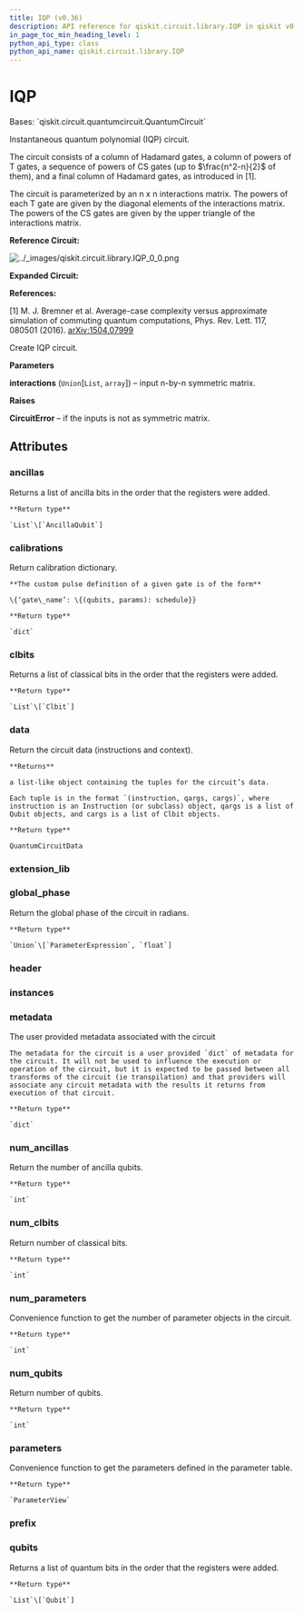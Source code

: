 ```yaml
---
title: IQP (v0.36)
description: API reference for qiskit.circuit.library.IQP in qiskit v0.36
in_page_toc_min_heading_level: 1
python_api_type: class
python_api_name: qiskit.circuit.library.IQP
---
```


# IQP

<Class id="qiskit.circuit.library.IQP" isDedicatedPage={true} github="https://github.com/qiskit/qiskit/tree/stable/0.20/qiskit/circuit/library/iqp.py" signature="IQP(interactions)" modifiers="class">
  Bases: `qiskit.circuit.quantumcircuit.QuantumCircuit`

  Instantaneous quantum polynomial (IQP) circuit.

  The circuit consists of a column of Hadamard gates, a column of powers of T gates, a sequence of powers of CS gates (up to $\frac{n^2-n}{2}$ of them), and a final column of Hadamard gates, as introduced in \[1].

  The circuit is parameterized by an n x n interactions matrix. The powers of each T gate are given by the diagonal elements of the interactions matrix. The powers of the CS gates are given by the upper triangle of the interactions matrix.

  **Reference Circuit:**

  ![../\_images/qiskit.circuit.library.IQP\_0\_0.png](/docs/images/api/qiskit/0.36/qiskit.circuit.library.IQP_0_0.avif)

  **Expanded Circuit:**

  >

  **References:**

  \[1] M. J. Bremner et al. Average-case complexity versus approximate simulation of commuting quantum computations, Phys. Rev. Lett. 117, 080501 (2016). [arXiv:1504.07999](https://arxiv.org/abs/1504.07999)

  Create IQP circuit.

  **Parameters**

  **interactions** (`Union`\[`List`, `array`]) – input n-by-n symmetric matrix.

  **Raises**

  **CircuitError** – if the inputs is not as symmetric matrix.

  ## Attributes

  ### ancillas

  <Attribute id="qiskit.circuit.library.IQP.ancillas">
    Returns a list of ancilla bits in the order that the registers were added.

    **Return type**

    `List`\[`AncillaQubit`]
  </Attribute>

  ### calibrations

  <Attribute id="qiskit.circuit.library.IQP.calibrations">
    Return calibration dictionary.

    **The custom pulse definition of a given gate is of the form**

    \{‘gate\_name’: \{(qubits, params): schedule}}

    **Return type**

    `dict`
  </Attribute>

  ### clbits

  <Attribute id="qiskit.circuit.library.IQP.clbits">
    Returns a list of classical bits in the order that the registers were added.

    **Return type**

    `List`\[`Clbit`]
  </Attribute>

  ### data

  <Attribute id="qiskit.circuit.library.IQP.data">
    Return the circuit data (instructions and context).

    **Returns**

    a list-like object containing the tuples for the circuit’s data.

    Each tuple is in the format `(instruction, qargs, cargs)`, where instruction is an Instruction (or subclass) object, qargs is a list of Qubit objects, and cargs is a list of Clbit objects.

    **Return type**

    QuantumCircuitData
  </Attribute>

  ### extension\_lib

  <Attribute id="qiskit.circuit.library.IQP.extension_lib" attributeValue="'include &#x22;qelib1.inc&#x22;;'" />

  ### global\_phase

  <Attribute id="qiskit.circuit.library.IQP.global_phase">
    Return the global phase of the circuit in radians.

    **Return type**

    `Union`\[`ParameterExpression`, `float`]
  </Attribute>

  ### header

  <Attribute id="qiskit.circuit.library.IQP.header" attributeValue="'OPENQASM 2.0;'" />

  ### instances

  <Attribute id="qiskit.circuit.library.IQP.instances" attributeValue="9" />

  ### metadata

  <Attribute id="qiskit.circuit.library.IQP.metadata">
    The user provided metadata associated with the circuit

    The metadata for the circuit is a user provided `dict` of metadata for the circuit. It will not be used to influence the execution or operation of the circuit, but it is expected to be passed between all transforms of the circuit (ie transpilation) and that providers will associate any circuit metadata with the results it returns from execution of that circuit.

    **Return type**

    `dict`
  </Attribute>

  ### num\_ancillas

  <Attribute id="qiskit.circuit.library.IQP.num_ancillas">
    Return the number of ancilla qubits.

    **Return type**

    `int`
  </Attribute>

  ### num\_clbits

  <Attribute id="qiskit.circuit.library.IQP.num_clbits">
    Return number of classical bits.

    **Return type**

    `int`
  </Attribute>

  ### num\_parameters

  <Attribute id="qiskit.circuit.library.IQP.num_parameters">
    Convenience function to get the number of parameter objects in the circuit.

    **Return type**

    `int`
  </Attribute>

  ### num\_qubits

  <Attribute id="qiskit.circuit.library.IQP.num_qubits">
    Return number of qubits.

    **Return type**

    `int`
  </Attribute>

  ### parameters

  <Attribute id="qiskit.circuit.library.IQP.parameters">
    Convenience function to get the parameters defined in the parameter table.

    **Return type**

    `ParameterView`
  </Attribute>

  ### prefix

  <Attribute id="qiskit.circuit.library.IQP.prefix" attributeValue="'circuit'" />

  ### qubits

  <Attribute id="qiskit.circuit.library.IQP.qubits">
    Returns a list of quantum bits in the order that the registers were added.

    **Return type**

    `List`\[`Qubit`]
  </Attribute>
</Class>

